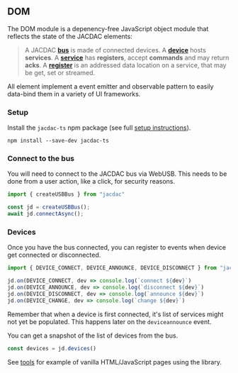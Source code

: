 ## DOM

The DOM module is a depenency-free JavaScript object module 
that reflects the state of the JACDAC elements:

> A JACDAC **[bus](/clients/web/dom/bus)** is made of connected devices.
A **[device](/clients/web/dom/device)** hosts **services**.
A **[service](/clients/web/dom/service)** has **registers**, accept **commands**
and may return **acks**. A **[register](/clients/web/dom/register)** is an addressed data location
on a service, that may be get, set or streamed.

All element implement a event emitter and observable pattern to
easily data-bind them in a variety of UI frameworks.

### Setup

Install the ``jacdac-ts`` npm package (see full [setup instructions](/clients/web/setup)).

```
npm install --save-dev jacdac-ts
```

### Connect to the bus

You will need to connect to the JACDAC bus via WebUSB. 
This needs to be done from a user action, like a click,
for security reasons.

```javascript
import { createUSBBus } from "jacdac"

const jd = createUSBBus();
await jd.connectAsync();
```

### Devices

Once you have the bus connected, you can register to events when device get connected or disconnected.

```javascript
import { DEVICE_CONNECT, DEVICE_ANNOUNCE, DEVICE_DISCONNECT } from "jacdac"

jd.on(DEVICE_CONNECT, dev => console.log(`connect ${dev}`)
jd.on(DEVICE_ANNOUNCE, dev => console.log(`disconnect ${dev}`)
jd.on(DEVICE_DISCONNECT, dev => console.log(`announce ${dev}`)
jd.on(DEVICE_CHANGE, dev => console.log(`change ${dev}`)
```

Remember that when a device is first connected, it's list of services might not yet be populated. 
This happens later on the ``deviceannounce`` event.

You can get a snapshot of the list of devices from the bus.

```javascript
const devices = jd.devices()
```

See [tools](/tools) for example of vanilla HTML/JavaScript pages using the library.

